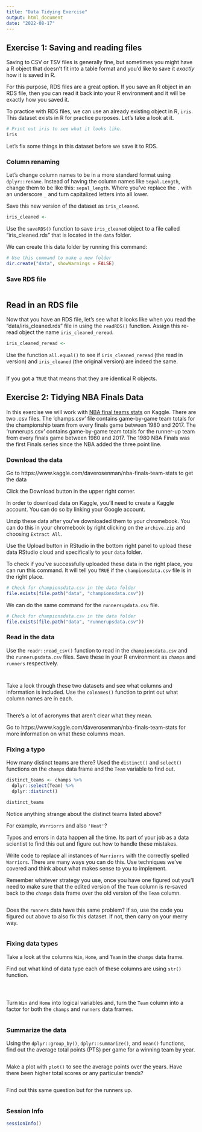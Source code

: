 ```yaml
---
title: "Data Tidying Exercise"
output: html_document
date: "2022-08-17"
---
```


## Exercise 1: Saving and reading files

Saving to CSV or TSV files is generally fine, but sometimes you might have a R object that doesn't fit into a table format and you'd like to save it *exactly* how it is saved in R. 

For this purpose, RDS files are a great option. If you save an R object in an RDS file, then you can read it back into your R environment and it will be exactly how you saved it. 

To practice with RDS files, we can use an already existing object in R, `iris`. This dataset exists in R for practice purposes. Let's take a look at it. 

```r
# Print out iris to see what it looks like. 
iris
```

Let's fix some things in this dataset before we save it to RDS. 

### Column renaming 

Let's change column names to be in a more standard format using `dplyr::rename`. Instead of having the column names like `Sepal.Length`, change them to be like this: `sepal_length`. Where you've replace the `.` with an underscore `_` and turn capitalized letters into all lower. 

Save this new version of the dataset as `iris_cleaned`. 

```r
iris_cleaned <- 
```

Use the `saveRDS()` function to save `iris_cleaned` object to a file called "iris_cleaned.rds" that is located in the `data` folder.

We can create this data folder by running this command: 

```r
# Use this command to make a new folder
dir.create("data", showWarnings = FALSE)
```

### Save RDS file 

```r

```

## Read in an RDS file

Now that you have an RDS file, let's see what it looks like when you read the "data/iris_cleaned.rds" file in using the `readRDS()` function. Assign this re-read object the name `iris_cleaned_reread`.

```r
iris_cleaned_reread <- 
```

Use the function `all.equal()` to see if `iris_cleaned_reread` (the read in version) and `iris_cleaned` (the original version) are indeed the same. 

```r
```

If you got a `TRUE` that means that they are identical R objects. 

## Exercise 2: Tidying NBA Finals Data

In this exercise we will work with [NBA final teams stats](https://www.kaggle.com/daverosenman/nba-finals-team-stats) on Kaggle. 
There are two .csv files. 
The 'champs.csv' file contains game-by-game team totals for the championship team from every finals game between 1980 and 2017. 
The 'runnerups.csv' contains game-by-game team totals for the runner-up team from every finals game between 1980 and 2017. The 1980 NBA Finals was the first Finals series since the NBA added the three point line.


### Download the data

Go to https://www.kaggle.com/daverosenman/nba-finals-team-stats to get the data 

Click the Download button in the upper right corner. 

In order to download data on Kaggle, you'll need to create a Kaggle account.
You can do so by linking your Google account. 

Unzip these data after you've downloaded them to your chromebook. You can do this in your chromebook by right clicking on the `archive.zip` and choosing `Extract All`. 

Use the Upload button in RStudio in the bottom right panel to upload these data RStudio cloud and specifically to your `data` folder.

To check if you've successfully uploaded these data in the right place, you can run this command. It will tell you `TRUE` if the `championsdata.csv` file is in the right place. 

```r
# Check for championsdata.csv in the data folder
file.exists(file.path("data", "championsdata.csv"))
```

We can do the same command for the `runnersupdata.csv` file.

```r
# Check for championsdata.csv in the data folder
file.exists(file.path("data", "runnerupsdata.csv"))
```

### Read in the data 

Use the `readr::read_csv()` function to read in the `championsdata.csv` and the `runnerupsdata.csv` files. 
Save these in your R environment as `champs` and `runners` respectively. 

```r

```

```r

```

Take a look through these two datasets and see what columns and information is included. Use the `colnames()` function to print out what column names are in each. 

```r

```

There's a lot of acronyms that aren't clear what they mean. 

Go to https://www.kaggle.com/daverosenman/nba-finals-team-stats for more information on what these columns mean. 

### Fixing a typo

How many distinct teams are there? Used the `distinct()` and `select()` functions on the `champs` data frame and the `Team` variable to find out. 

```r
distinct_teams <- champs %>% 
  dplyr::select(Team) %>% 
  dplyr::distinct()

distinct_teams
```

Notice anything strange about the distinct teams listed above? 

For example, `Warriorrs` and also `'Heat'`? 

Typos and errors in data happen all the time. Its part of your job as a data scientist to find this out and figure out how to handle these mistakes. 

Write code to replace all instances of `Warriorrs` with the correctly spelled `Warriors`. There are many ways you can do this. Use techniques we've covered and think about what makes sense to you to implement. 

Remember whatever strategy you use, once you have one figured out you'll need to make sure that the edited version of the `Team` column is re-saved back to the `champs` data frame over the old version of the `Team` column. 

```r

```

Does the `runners` data have this same problem? If so, use the code you figured out above to also fix this dataset. If not, then carry on your merry way. 

```r

```

### Fixing data types

Take a look at the columns `Win`, `Home`, and `Team` in the `champs` data frame. 

Find out what kind of data type each of these columns are using `str()` function. 

```r

```

```r

```


```r

```

Turn `Win` and `Home` into logical variables and, turn the `Team` column into a factor for both the `champs` and `runners` data frames. 

```r

```

### Summarize the data

Using the `dplyr::group_by()`, `dplyr::summarize()`, and `mean()` functions, find out the average total points (PTS) per game for a winning team by year. 

```r

```

Make a plot with `plot()` to see the average points over the years. Have there been higher total scores or any particular trends? 

```r

```

Find out this same question but for the runners up. 

```r

```

### Session Info 

```r
sessionInfo()
```
